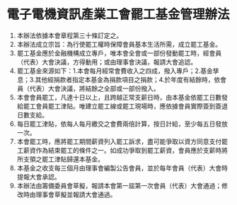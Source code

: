 # 電子電機資訊產業工會罷工基金管理辦法

1. 本辦法依據本會章程第三十條訂定之。
2. 本辦法成立宗旨：為行使罷工權時保障會員基本生活所需，成立罷工基金。
3. 罷工基金應於金融機構成立專戶，唯本會全會或一部份發動罷工時，經會員（代表）大會決議，方得動用；或由理事會決議，報請大會追認。
4. 罷工基金來源如下：1.本會每月經常會費收入之四成，撥入專戶；2.基金孳息；3.其他經捐款者指定本基金為捐款項目之捐款；4.於年度有結餘時，依會員（代表）大會決議，將結餘之全部或一部份撥入。
5. 本會會員罷工，凡達十日以上，且跨越正常支薪日時，由本基金依罷工日數發給罷工會員罷工津貼。唯建立罷工線或罷工現場時，應依據會員實際簽到簽退日數支給。
6. 每日罷工津貼，依每人每月繳交之會費兩倍計算，按日計給，至少每五日發放一次。
7. 本會罷工時，應將罷工期間薪資列入罷工訴求，盡可能爭取以資方同意支付罷工薪資作為結束罷工的條件之一。如成功爭取到罷工薪資，會員應於支薪時將所支領之罷工津貼歸還本基金。
8. 本基金之收支每三個月由理事會編製公告會員，並於每年會員（代表）大會時提報大會承認。
9. 本辦法由籌備委員會草擬，報請本會第一屆第一次會員（代表）大會通過；修改時由理事會草擬並報請大會通過。

